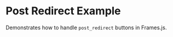 
# Post Redirect Example

<StackblitzLink
  entrypointFile="app/examples/new-api-post-redirect/page.tsx"
  browserPath="/examples/new-api-post-redirect"
/>

Demonstrates how to handle `post_redirect` buttons in Frames.js.

